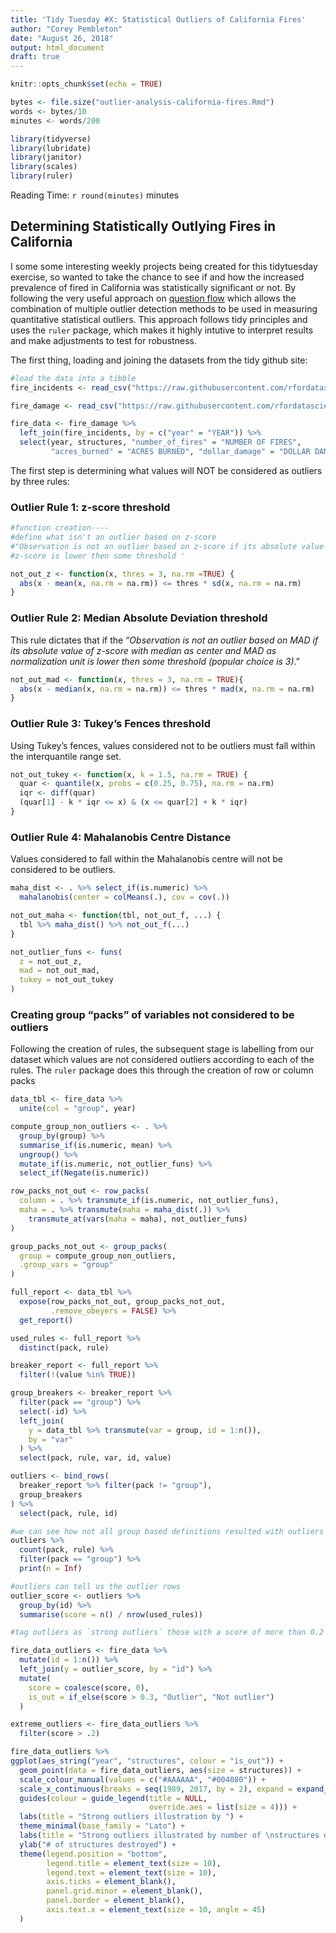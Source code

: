 ```yaml
---
title: 'Tidy Tuesday #X: Statistical Outliers of California Fires'
author: "Corey Pembleton"
date: "August 26, 2018"
output: html_document
draft: true
---
```


```r
knitr::opts_chunk$set(echo = TRUE)

bytes <- file.size("outlier-analysis-california-fires.Rmd")
words <- bytes/10
minutes <- words/200

library(tidyverse)
library(lubridate)
library(janitor) 
library(scales)
library(ruler)
```

Reading Time: `r round(minutes)` minutes  

## Determining Statistically Outlying Fires in California

I some some interesting weekly projects being created for this tidytuesday exercise, so wanted to take the chance to see if and how the increased prevalence of fired in California was statistically significant or not. By following the very useful approach on [question flow](http://www.questionflow.org/2017/12/26/combined-outlier-detection-with-dplyr-and-ruler/) which allows the combination of multiple outlier detection methods to be used in measuring quantitative statistical outliers. This approach follows tidy principles and uses the ```ruler``` package, which makes it highly intutive to interpret results and make adjustments to test for robustness. 

The first thing, loading and joining the datasets from the tidy github site:

```r
#load the data into a tibble
fire_incidents <- read_csv("https://raw.githubusercontent.com/rfordatascience/tidytuesday/master/data/2018-08-21/cal-fire-incidents.csv")

fire_damage <- read_csv("https://raw.githubusercontent.com/rfordatascience/tidytuesday/master/data/2018-08-21/calfire_damage.csv")

```

```r
fire_data <- fire_damage %>% 
  left_join(fire_incidents, by = c("year" = "YEAR")) %>% 
  select(year, structures, "number_of_fires" = "NUMBER OF FIRES",
         "acres_burned" = "ACRES BURNED", "dollar_damage" = "DOLLAR DAMAGE")

```

The first step is determining what values will NOT be considered as outliers by three rules:

### Outlier Rule 1: z-score threshold

```r
#function creation----
#define what isn't an outlier based on z-score
#"Observation is not an outlier based on z-score if its absolute value of default 
#z-score is lower then some threshold '

not_out_z <- function(x, thres = 3, na.rm =TRUE) {
  abs(x - mean(x, na.rm = na.rm)) <= thres * sd(x, na.rm = na.rm) 
}

```

### Outlier Rule 2: Median Absolute Deviation threshold

This rule dictates that if the "*Observation is not an outlier based on MAD if its absolute value of z-score with median as center and MAD as normalization unit is lower then some threshold (popular choice is 3)*."

```r
not_out_mad <- function(x, thres = 3, na.rm = TRUE){
  abs(x - median(x, na.rm = na.rm)) <= thres * mad(x, na.rm = na.rm)
}
```

### Outlier Rule 3: Tukey's Fences threshold

Using Tukey's fences, values considered not to be outliers must fall within the interquantile range set.

```r
not_out_tukey <- function(x, k = 1.5, na.rm = TRUE) {
  quar <- quantile(x, probs = c(0.25, 0.75), na.rm = na.rm)
  iqr <- diff(quar)
  (quar[1] - k * iqr <= x) & (x <= quar[2] + k * iqr)
}
```

### Outlier Rule 4: Mahalanobis Centre Distance
Values considered to fall within the Mahalanobis centre will not be considered to be outliers.

```r
maha_dist <- . %>% select_if(is.numeric) %>% 
  mahalanobis(center = colMeans(.), cov = cov(.))

not_out_maha <- function(tbl, not_out_f, ...) {
  tbl %>% maha_dist() %>% not_out_f(...)
}
```


```r
not_outlier_funs <- funs(
  z = not_out_z,
  mad = not_out_mad,
  tukey = not_out_tukey
)
```

### Creating group "packs" of variables not considered to be outliers

Following the creation of rules, the subsequent stage is labelling from our dataset which values are not considered outliers according to each of the rules. The ```ruler``` package does this through the creation of row or column packs

```r
data_tbl <- fire_data %>% 
  unite(col = "group", year)

compute_group_non_outliers <- . %>% 
  group_by(group) %>% 
  summarise_if(is.numeric, mean) %>% 
  ungroup() %>% 
  mutate_if(is.numeric, not_outlier_funs) %>% 
  select_if(Negate(is.numeric))

row_packs_not_out <- row_packs(
  column = . %>% transmute_if(is.numeric, not_outlier_funs),
  maha = . %>% transmute(maha = maha_dist(.)) %>% 
    transmute_at(vars(maha = maha), not_outlier_funs)
)

group_packs_not_out <- group_packs(
  group = compute_group_non_outliers,
  .group_vars = "group"
)

```


```r
full_report <- data_tbl %>% 
  expose(row_packs_not_out, group_packs_not_out,
         .remove_obeyers = FALSE) %>% 
  get_report()

used_rules <- full_report %>% 
  distinct(pack, rule)
```



```r
breaker_report <- full_report %>% 
  filter(!(value %in% TRUE))

group_breakers <- breaker_report %>% 
  filter(pack == "group") %>% 
  select(-id) %>% 
  left_join(
    y = data_tbl %>% transmute(var = group, id = 1:n()),
    by = "var"
  ) %>% 
  select(pack, rule, var, id, value)

outliers <- bind_rows(
  breaker_report %>% filter(pack != "group"),
  group_breakers
) %>% 
  select(pack, rule, id)

#we can see how not all group based definitions resulted with outliers
outliers %>% 
  count(pack, rule) %>% 
  filter(pack == "group") %>% 
  print(n = Inf)
```


```r
#outliers can tell us the outlier rows
outlier_score <- outliers %>% 
  group_by(id) %>% 
  summarise(score = n() / nrow(used_rules))

```

```r
#tag outliers as `strong outliers` those with a score of more than 0.2

fire_data_outliers <- fire_data %>% 
  mutate(id = 1:n()) %>% 
  left_join(y = outlier_score, by = "id") %>% 
  mutate(
    score = coalesce(score, 0),
    is_out = if_else(score > 0.3, "Outlier", "Not outlier")
  )

```


```r
extreme_outliers <- fire_data_outliers %>% 
  filter(score > .2)
```



```r
fire_data_outliers %>% 
ggplot(aes_string("year", "structures", colour = "is_out")) +
  geom_point(data = fire_data_outliers, aes(size = structures)) +
  scale_colour_manual(values = c("#AAAAAA", "#004080")) +
  scale_x_continuous(breaks = seq(1989, 2017, by = 2), expand = expand_scale(mult = c(.1, .1))) +
  guides(colour = guide_legend(title = NULL,
                               override.aes = list(size = 4))) +
  labs(title = "Strong outliers illustration by ") +
  theme_minimal(base_family = "Lato") + 
  labs(title = "Strong outliers illustrated by number of \nstructures destroyed in California Fires") +
  ylab("# of structures destroyed") +
  theme(legend.position = "bottom",
        legend.title = element_text(size = 10),
        legend.text = element_text(size = 10),
        axis.ticks = element_blank(),
        panel.grid.minor = element_blank(),
        panel.border = element_blank(),
        axis.text.x = element_text(size = 10, angle = 45)
  )
```


